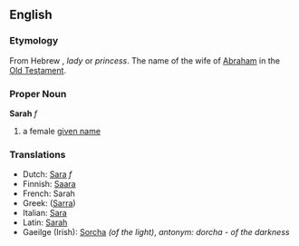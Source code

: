 ==English==
===Etymology===
From Hebrew<!-- [[???]]-->, ''lady'' or ''princess''. The name of the wife of [[w:Abraham|Abraham]] in the [[w:Old Testament|Old Testament]].
===Proper Noun===
'''Sarah''' ''f''

#a female [[given name]]
===Translations===
*Dutch: [[Sara]] ''f''
*Finnish: [[Saara]]
*French: Sarah
*Greek: ([[Sarra]])
*Italian: [[Sara]]
*Latin: [[Sarah]]
*Gaeilge (Irish): [[Sorcha]] ''(of the light)'', '' antonym: dorcha - of the darkness''